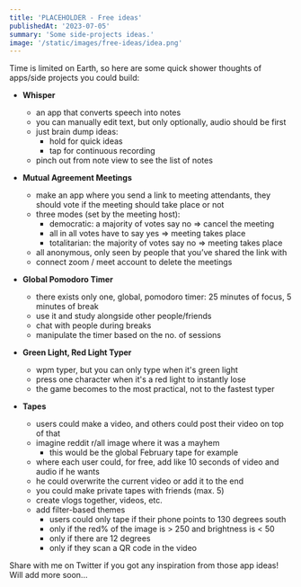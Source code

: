 ```yaml
---
title: 'PLACEHOLDER - Free ideas'
publishedAt: '2023-07-05'
summary: 'Some side-projects ideas.'
image: '/static/images/free-ideas/idea.png'
---
```

Time is limited on Earth, so here are some quick shower thoughts of apps/side projects you could build:

- **Whisper**
  - an app that converts speech into notes
  - you can manually edit text, but only optionally, audio should be first
  - just brain dump ideas:
    - hold for quick ideas
    - tap for continuous recording
  - pinch out from note view to see the list of notes

- **Mutual Agreement Meetings**
  - make an app where you send a link to meeting attendants, they should vote if the meeting should take place or not
  - three modes (set by the meeting host):
    - democratic: a majority of votes say no => cancel the meeting
    - all in all votes have to say yes => meeting takes place
    - totalitarian: the majority of votes say no => meeting takes place
  - all anonymous, only seen by   people that you’ve shared the link with
  - connect zoom / meet account to delete the meetings 

- **Global Pomodoro Timer**
  - there exists only one, global, pomodoro timer: 25 minutes of focus, 5 minutes of break
  - use it and study alongside other people/friends
  - chat with people during breaks
  - manipulate the timer based on the no. of sessions

- **Green Light, Red Light Typer**
  - wpm typer, but you can only type when it's green light
  - press one character when it's a red light to instantly lose
  - the game becomes to the most practical, not to the fastest typer

- **Tapes**
  - users could make a video, and others could post their video on top of that
  - imagine reddit r/all image where it was a mayhem
    - this would be the global February tape for example
  - where each user could, for free, add like 10 seconds of video and audio if he wants
  - he could overwrite the current video or add it to the end
  - you could make private tapes with friends (max. 5)
  - create vlogs together, videos, etc.
  - add filter-based themes
    - users could only tape if their phone points to 130 degrees south
    - only if the red% of the image is > 250 and brightness is < 50
    - only if there are 12 degrees
    - only if they scan a QR code in the video

Share with me on Twitter if you got any inspiration from those app ideas! Will add more soon...
